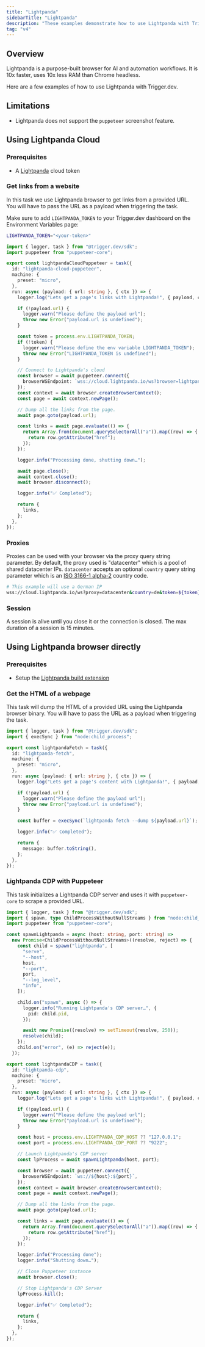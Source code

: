 ```yaml
---
title: "Lightpanda"
sidebarTitle: "Lightpanda"
description: "These examples demonstrate how to use Lightpanda with Trigger.dev."
tag: "v4"
---
```



<UpgradeToV4Note />

## Overview

Lightpanda is a purpose-built browser for AI and automation workflows. It is 10x faster, uses 10x less RAM than Chrome headless.

Here are a few examples of how to use Lightpanda with Trigger.dev.

<ScrapingWarning />

## Limitations

- Lightpanda does not support the `puppeteer` screenshot feature.

## Using Lightpanda Cloud

### Prerequisites

- A [Lightpanda](https://lightpanda.io/) cloud token

### Get links from a website
In this task we use Lightpanda browser to get links from a provided URL. You will have to pass the URL as a payload when triggering the task.

Make sure to add `LIGHTPANDA_TOKEN` to your Trigger.dev dashboard on the Environment Variables page:
```bash
LIGHTPANDA_TOKEN="<your-token>"
```

```ts trigger/lightpanda-cloud-puppeteer.ts
import { logger, task } from "@trigger.dev/sdk";
import puppeteer from "puppeteer-core";

export const lightpandaCloudPuppeteer = task({
  id: "lightpanda-cloud-puppeteer",
  machine: {
    preset: "micro",
  },
  run: async (payload: { url: string }, { ctx }) => {
    logger.log("Lets get a page's links with Lightpanda!", { payload, ctx });

    if (!payload.url) {
      logger.warn("Please define the payload url");
      throw new Error("payload.url is undefined");
    }

    const token = process.env.LIGHTPANDA_TOKEN;
    if (!token) {
      logger.warn("Please define the env variable LIGHTPANDA_TOKEN");
      throw new Error("LIGHTPANDA_TOKEN is undefined");
    }

    // Connect to Lightpanda's cloud
    const browser = await puppeteer.connect({
      browserWSEndpoint: `wss://cloud.lightpanda.io/ws?browser=lightpanda&token=${token}`,
    });
    const context = await browser.createBrowserContext();
    const page = await context.newPage();

    // Dump all the links from the page.
    await page.goto(payload.url);

    const links = await page.evaluate(() => {
      return Array.from(document.querySelectorAll("a")).map((row) => {
        return row.getAttribute("href");
      });
    });

    logger.info("Processing done, shutting down…");

    await page.close();
    await context.close();
    await browser.disconnect();

    logger.info("✅ Completed");

    return {
      links,
    };
  },
});
```

### Proxies

Proxies can be used with your browser via the proxy query string parameter. By default, the proxy used is "datacenter" which is a pool of shared datacenter IPs.
`datacenter` accepts an optional `country` query string parameter which is an [ISO 3166-1 alpha-2](https://en.wikipedia.org/wiki/ISO_3166-1_alpha-2) country code.

```bash
# This example will use a German IP
wss://cloud.lightpanda.io/ws?proxy=datacenter&country=de&token=${token}
```

### Session

A session is alive until you close it or the connection is closed. The max duration of a session is 15 minutes.

## Using Lightpanda browser directly

### Prerequisites

- Setup the [Lightpanda build extension](/config/extensions/lightpanda)

### Get the HTML of a webpage

This task will dump the HTML of a provided URL using the Lightpanda browser binary. You will have to pass the URL as a payload when triggering the task.

```ts trigger/lightpanda-fetch.ts
import { logger, task } from "@trigger.dev/sdk";
import { execSync } from "node:child_process";

export const lightpandaFetch = task({
  id: "lightpanda-fetch",
  machine: {
    preset: "micro",
  },
  run: async (payload: { url: string }, { ctx }) => {
    logger.log("Lets get a page's content with Lightpanda!", { payload, ctx });

    if (!payload.url) {
      logger.warn("Please define the payload url");
      throw new Error("payload.url is undefined");
    }

    const buffer = execSync(`lightpanda fetch --dump ${payload.url}`);

    logger.info("✅ Completed");

    return {
      message: buffer.toString(),
    };
  },
});
```

### Lightpanda CDP with Puppeteer

This task initializes a Lightpanda CDP server and uses it with `puppeteer-core` to scrape a provided URL.

```ts trigger/lightpanda-cdp.ts
import { logger, task } from "@trigger.dev/sdk";
import { spawn, type ChildProcessWithoutNullStreams } from "node:child_process";
import puppeteer from "puppeteer-core";

const spawnLightpanda = async (host: string, port: string) =>
  new Promise<ChildProcessWithoutNullStreams>((resolve, reject) => {
    const child = spawn("lightpanda", [
      "serve",
      "--host",
      host,
      "--port",
      port,
      "--log_level",
      "info",
    ]);

    child.on("spawn", async () => {
      logger.info("Running Lightpanda's CDP server…", {
        pid: child.pid,
      });

      await new Promise((resolve) => setTimeout(resolve, 250));
      resolve(child);
    });
    child.on("error", (e) => reject(e));
  });

export const lightpandaCDP = task({
  id: "lightpanda-cdp",
  machine: {
    preset: "micro",
  },
  run: async (payload: { url: string }, { ctx }) => {
    logger.log("Lets get a page's links with Lightpanda!", { payload, ctx });

    if (!payload.url) {
      logger.warn("Please define the payload url");
      throw new Error("payload.url is undefined");
    }

    const host = process.env.LIGHTPANDA_CDP_HOST ?? "127.0.0.1";
    const port = process.env.LIGHTPANDA_CDP_PORT ?? "9222";

    // Launch Lightpanda's CDP server
    const lpProcess = await spawnLightpanda(host, port);

    const browser = await puppeteer.connect({
      browserWSEndpoint: `ws://${host}:${port}`,
    });
    const context = await browser.createBrowserContext();
    const page = await context.newPage();

    // Dump all the links from the page.
    await page.goto(payload.url);

    const links = await page.evaluate(() => {
      return Array.from(document.querySelectorAll("a")).map((row) => {
        return row.getAttribute("href");
      });
    });

    logger.info("Processing done");
    logger.info("Shutting down…");

    // Close Puppeteer instance
    await browser.close();

    // Stop Lightpanda's CDP Server
    lpProcess.kill();

    logger.info("✅ Completed");

    return {
      links,
    };
  },
});
```
